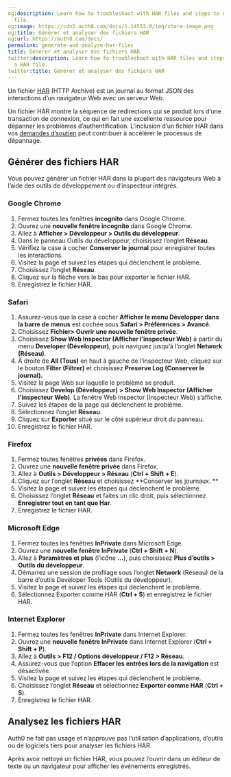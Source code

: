 ```yaml
---
og:description: Learn how to troubleshoot with HAR files and steps to generate a HAR
  file.
og:image: https://cdn2.auth0.com/docs/1.14553.0/img/share-image.png
og:title: Générer et analyser des fichiers HAR
og:url: https://auth0.com/docs/
permalink: generate-and-analyze-har-files
title: Générer et analyser des fichiers HAR
twitter:description: Learn how to troubleshoot with HAR files and steps to generate
  a HAR file.
twitter:title: Générer et analyser des fichiers HAR
---
```


Un fichier [HAR](https://en.wikipedia.org/wiki/.har) (HTTP Archive) est un journal au format JSON des interactions d’un navigateur Web avec un serveur Web.

Un fichier HAR montre la séquence de redirections qui se produit lors d’une transaction de connexion, ce qui en fait une excellente ressource pour dépanner les problèmes d’authentification. L’inclusion d’un fichier HAR dans vos [demandes d’soutien](%24%7Benv.DOMAIN_URL_SUPPORT%7D) peut contribuer à accélérer le processus de dépannage.



## Générer des fichiers HAR

Vous pouvez générer un fichier HAR dans la plupart des navigateurs Web à l’aide des outils de développement ou d’inspecteur intégrés.

### Google Chrome

1. Fermez toutes les fenêtres **incognito** dans Google Chrome.
2. Ouvrez une **nouvelle fenêtre incognito** dans Google Chrome.
3. Allez à **Afficher > Développeur > Outils du développeur**.
4. Dans le panneau Outils du développeur, choisissez l’onglet **Réseau**.
5. Vérifiez la case à cocher **Conserver le journal** pour enregistrer toutes les interactions.
6. Visitez la page et suivez les étapes qui déclenchent le problème.
7. Choisissez l’onglet **Réseau**.
8. Cliquez sur la flèche vers le bas pour exporter le fichier HAR.
9. Enregistrez le fichier HAR.

### Safari

1. Assurez-vous que  la case à cocher **Afficher le menu Développer dans la barre de menus** est cochée sous **Safari > Préférences > Avancé**.
2. Choisissez **Fichier> Ouvrir une nouvelle fenêtre privée**.
3. Choisissez **Show Web Inspector (Afficher l’inspecteur Web)**  à partir du menu **Developer (Développeur)**, puis naviguez jusqu’à l’onglet **Network (Réseau)**.
4. À droite de **All (Tous)** en haut à gauche de l’inspecteur Web, cliquez sur le bouton **Filter (Filtrer)** et choisissez **Preserve Log (Conserver le journal).**
5. Visitez la page Web sur laquelle le problème se produit.
6. Choisissez **Develop (Développeur) > Show Web Inspector (Afficher l’inspecteur Web)**. La fenêtre Web Inspector (Inspecteur Web) s’affiche.
7. Suivez les étapes de la page qui déclenchent le problème.
8. Sélectionnez l’onglet **Réseau**.
9. Cliquez sur **Exporter** situé sur le côté supérieur droit du panneau.
10. Enregistrez le fichier HAR.

### Firefox

1. Fermez toutes fenêtres **privées** dans Firefox.
2. Ouvrez une **nouvelle fenêtre privée** dans Firefox.
3. Allez à **Outils > Développeur > Réseau** (**Ctrl + Shift + E**).
4. Cliquez sur l’onglet **Réseau**  et choisissez **Conserver les journaux. **
5. Visitez la page et suivez les étapes qui déclenchent le problème.
6. Choisissez l’onglet **Réseau** et faites un clic droit, puis sélectionnez **Enregistrer tout en tant que Har**.
7. Enregistrez le fichier HAR.

### Microsoft Edge

1. Fermez toutes les fenêtres **InPrivate** dans Microsoft Edge.
2. Ouvrez une **nouvelle fenêtre InPrivate**  (**Ctrl + Shift + N**).
3. Allez à **Paramètres et plus** (l’icône **...**), puis choisissez **Plus d’outils > Outils du développeur**.
4. Démarrez une session de profilage sous l’onglet **Network** (Réseau) de la barre d’outils Developer Tools (Outils du développeur).
5. Visitez la page et suivez les étapes qui déclenchent le problème.
6. Sélectionnez Exporter comme HAR (**Ctrl + S**) et enregistrez le fichier HAR.

### Internet Explorer

1. Fermez toutes les fenêtres **InPrivate** dans Internet Explorer.
2. Ouvrez une **nouvelle fenêtre InPrivate** dans Internet Explorer (**Ctrl + Shift + P**).
3. Allez à **Outils > F12 / Options développeur / F12 > Réseau**.
4. Assurez-vous que l’option **Effacer les entrées lors de la navigation** est désactivée.
5. Visitez la page et suivez les étapes qui déclenchent le problème.
6. Choisissez l’onglet **Réseau** et sélectionnez **Exporter comme HAR** (**Ctrl + S**).
7. Enregistrez le fichier HAR.

## Analysez les fichiers HAR

Auth0 ne fait pas usage et n’approuve pas l’utilisation d’applications, d’outils ou de logiciels tiers pour analyser les fichiers HAR.

Après avoir nettoyé un fichier HAR, vous pouvez l’ouvrir dans un éditeur de texte ou un navigateur pour afficher les événements enregistrés.